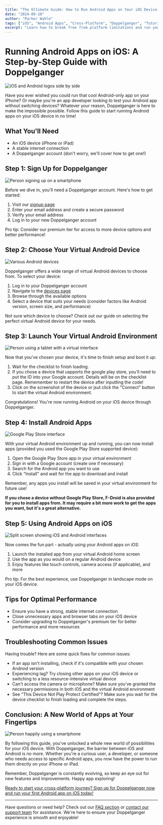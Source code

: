 ```yaml
---
title: "The Ultimate Guide: How to Run Android Apps on Your iOS Device with Doppelganger"
date: "2024-09-10"
author: "Parker Wahle"
tags: ["iOS", "Android Apps", "Cross-Platform", "Doppelganger", "Tutorial"]
excerpt: "Learn how to break free from platform limitations and run your favorite Android apps on your iPhone or iPad using Doppelganger. Follow our step-by-step guide to unlock a world of new possibilities!"
---
```


# Running Android Apps on iOS: A Step-by-Step Guide with Doppelganger

![iOS and Android logos side by side](/api/placeholder/800/400 "Stock photo query: iOS and Android logos")

Have you ever wished you could run that cool Android-only app on your iPhone? Or maybe you're an app developer looking to test your Android app without switching devices? Whatever your reason, Doppelganger is here to make the impossible possible. Follow this guide to start running Android apps on your iOS device in no time!

## What You'll Need

- An iOS device (iPhone or iPad)
- A stable internet connection
- A Doppelganger account (don't worry, we'll cover how to get one!)

## Step 1: Sign Up for Doppelganger

![Person signing up on a smartphone](/api/placeholder/800/400 "Stock photo query: person signing up on smartphone")

Before we dive in, you'll need a Doppelganger account. Here's how to get started:

1. Visit our [signup page](/signup)
2. Enter your email address and create a secure password
3. Verify your email address
4. Log in to your new Doppelganger account

Pro tip: Consider our premium tier for access to more device options and better performance!

## Step 2: Choose Your Virtual Android Device

![Various Android devices](/api/placeholder/800/400 "Stock photo query: various Android smartphone models")

Doppelganger offers a wide range of virtual Android devices to choose from. To select your device:

1. Log in to your Doppelganger account
2. Navigate to the [devices page](/devices)
3. Browse through the available options
4. Select a device that suits your needs (consider factors like Android version, screen size, and performance)

Not sure which device to choose? Check out our guide on selecting the perfect virtual Android device for your needs.

## Step 3: Launch Your Virtual Android Environment

![Person using a tablet with a virtual interface](/api/placeholder/800/400 "Stock photo query: person using tablet with virtual interface")

Now that you've chosen your device, it's time to finish setup and boot it up:

1. Wait for the checklist to finish loading.
2. If you chose a device that uspports the google play store, you'll need to put the ID into your Google account. Details will be on the checklist page. Rememember to restart the device after inputting the code!
3. Click on the screenshot of the device or jsut click the "Connect" button to start the virtual Android environment.

Congratulations! You're now running Android on your iOS device through Doppelganger.

## Step 4: Install Android Apps

![Google Play Store interface](/api/placeholder/800/400 "Stock photo query: Google Play Store on smartphone")

With your virtual Android environment up and running, you can now install apps (provided you used the Google Play Store supported device):

1. Open the Google Play Store app in your virtual environment
2. Sign in with a Google account (create one if necessary)
3. Search for the Android app you want to use
4. Click "Install" and wait for the app to download and install

Remember, any apps you install will be saved in your virtual environment for future use!

**If you chose a device without Google Play Store, F-Droid is also provided for you to install apps from. It may require a bit more work to get the apps you want, but it's a great alternative.**

## Step 5: Using Android Apps on iOS

![Split screen showing iOS and Android interfaces](/api/placeholder/800/400 "Stock photo query: split screen iOS and Android interfaces")

Now comes the fun part - actually using your Android apps on iOS:

1. Launch the installed app from your virtual Android home screen
2. Use the app as you would on a regular Android device
3. Enjoy features like touch controls, camera access (if applicable), and more

Pro tip: For the best experience, use Doppelganger in landscape mode on your iOS device.

## Tips for Optimal Performance

- Ensure you have a strong, stable internet connection
- Close unnecessary apps and browser tabs on your iOS device
- Consider upgrading to Doppelganger's premium tier for better performance and more resources

## Troubleshooting Common Issues

Having trouble? Here are some quick fixes for common issues:

- If an app isn't installing, check if it's compatible with your chosen Android version
- Experiencing lag? Try closing other apps on your iOS device or switching to a less resource-intensive virtual device
- Can't access the camera or microphone? Make sure you've granted the necessary permissions in both iOS and the virtual Android environment
- See "This Device Not Play Protect Certified"? Make sure you wait for the device checklist to finish loading and complete the steps.

## Conclusion: A New World of Apps at Your Fingertips

![Person happily using a smartphone](/api/placeholder/800/400 "Stock photo query: person smiling while using smartphone")

By following this guide, you've unlocked a whole new world of possibilities for your iOS device. With Doppelganger, the barrier between iOS and Android is no more. Whether you're a curious user, a developer, or someone who needs access to specific Android apps, you now have the power to run them directly on your iPhone or iPad.

Remember, Doppelganger is constantly evolving, so keep an eye out for new features and improvements. Happy app exploring!

[Ready to start your cross-platform journey? Sign up for Doppelganger now and run your first Android app on iOS today!](/signup)

---

Have questions or need help? Check out our [FAQ section](/) or [contact our support team](/support) for assistance. We're here to ensure your Doppelganger experience is smooth and enjoyable!
